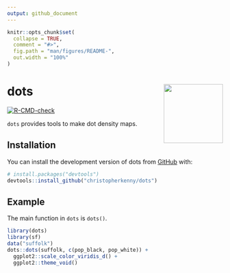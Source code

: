 ```yaml
---
output: github_document
---
```


<!-- README.md is generated from README.Rmd. Please edit that file -->

```r
knitr::opts_chunk$set(
  collapse = TRUE,
  comment = "#>",
  fig.path = "man/figures/README-",
  out.width = "100%"
)
```

# dots <img src="man/figures/logo.png" align="right" height="138" />

<!-- badges: start -->
[![R-CMD-check](https://github.com/christopherkenny/dots/actions/workflows/R-CMD-check.yaml/badge.svg)](https://github.com/christopherkenny/dots/actions/workflows/R-CMD-check.yaml)
<!-- badges: end -->

`dots` provides tools to make dot density maps.

## Installation

You can install the development version of dots from [GitHub](https://github.com/) with:

``` r
# install.packages("devtools")
devtools::install_github("christopherkenny/dots")
```

## Example

The main function in `dots` is `dots()`.

```r
library(dots)
library(sf)
data("suffolk")
dots::dots(suffolk, c(pop_black, pop_white)) + 
  ggplot2::scale_color_viridis_d() + 
  ggplot2::theme_void()
```
